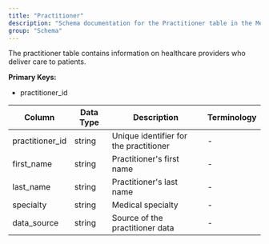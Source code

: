 ```yaml
---
title: "Practitioner"
description: "Schema documentation for the Practitioner table in the Metriport data model"
group: "Schema"
---
```


The practitioner table contains information on healthcare providers who deliver care to patients.

**Primary Keys:**
* practitioner_id

| Column | Data Type | Description | Terminology |
| ------ | --------- | ----------- | ----------- |
| practitioner_id | string | Unique identifier for the practitioner | - |
| first_name | string | Practitioner's first name | - |
| last_name | string | Practitioner's last name | - |
| specialty | string | Medical specialty | - |
| data_source | string | Source of the practitioner data | - |